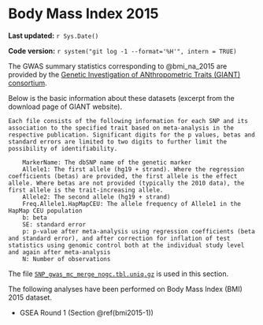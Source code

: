 # Body Mass Index 2015

**Last updated:** `r Sys.Date()`

**Code version:** `r system("git log -1 --format='%H'", intern = TRUE)`

The GWAS summary statistics corresponding to @bmi_na_2015 are provided by the [Genetic Investigation of ANthropometric Traits (GIANT) consortium](http://portals.broadinstitute.org/collaboration/giant/index.php/GIANT_consortium_data_files#GWAS_Anthropometric_2015_BMI).

Below is the basic information about these datasets (excerpt from the download page of GIANT website).
```
Each file consists of the following information for each SNP and its association to the specified trait based on meta-analysis in the respective publication. Significant digits for the p values, betas and standard errors are limited to two digits to further limit the possibility of identifiability.

    MarkerName: The dbSNP name of the genetic marker
    Allele1: The first allele (hg19 + strand). Where the regression coefficients (betas) are provided, the first allele is the effect allele. Where betas are not provided (typically the 2010 data), the first allele is the trait-increasing allele.
    Allele2: The second allele (hg19 + strand)
    Freq.Allele1.HapMapCEU: The allele frequency of Allele1 in the HapMap CEU population
    b: beta
    SE: standard error
    p: p-value after meta-analysis using regression coefficients (beta and standard error), and after correction for inflation of test statistics using genomic control both at the individual study level and again after meta-analysis
    N: Number of observations 
```

The file [`SNP_gwas_mc_merge_nogc.tbl.uniq.gz`](http://portals.broadinstitute.org/collaboration/giant/images/1/15/SNP_gwas_mc_merge_nogc.tbl.uniq.gz) is used in this section.

The following analyses have been performed on Body Mass Index (BMI) 2015 dataset.

- GSEA Round 1 (Section \@ref(bmi2015-1))

